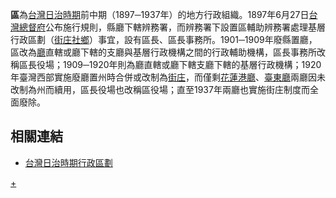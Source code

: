 {{unreferenced|time=2014-10-27T08:48:02+00:00}}
{{Expand |time=2010-08-17T13:06:47+00:00 }}
'''區'''為[[台灣|台灣]][[台灣日治時期|日治時期]]前中期（1897─1937年）的地方行政組織。1897年6月27日[[台灣總督府|台灣總督府]]公布施行規則，縣廳下轄辨務署，而辨務署下設置區輔助辨務署處理基層行政區劃（[[街庄社鄉|街庄社鄉]]）事宜，設有區長、區長事務所。1901─1909年廢縣置廳，區改為[[廳|廳]]直轄或廳下轄的支廳與基層行政機構之間的行政輔助機構，區長事務所改稱區長役場；1909─1920年則為廳直轄或廳下轄支廳下轄的基層行政機構；1920年臺灣西部實施廢廳置州時合併或改制為[[街庄|街庄]]，而僅剩[[花蓮港廳|花蓮港廳]]、[[臺東廳|臺東廳]]兩廳因未改制為州而續用，區長役場也改稱區役場；直至1937年兩廳也實施街庄制度而全面廢除。

==相關連結==
*[[台灣日治時期行政區劃|台灣日治時期行政區劃]]

[[Category:台灣日治時期行政區劃|+]]